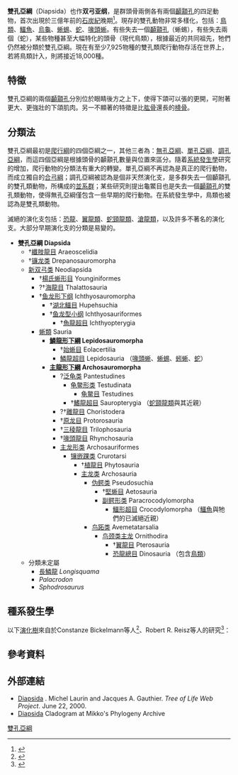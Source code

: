 {{Automatic taxobox
| fossil_range = {{Fossil range|307|0}}[[石炭紀|石炭紀]]晚期到現代
| image = Skull diapsida 1.png
| image_width = 240px
| image_caption = 雙孔亞綱頭顱骨
| taxon = Diapsida
| display parents = 2
| authority = [[亨利·費爾菲爾德;奧斯本|Osborn]], 1903
| subdivision_ranks =[[演化支|演化支]]
| subdivision =
*{{绝灭}}[[纤肢龙目|纤肢龙目]] Araeoscelidia
*{{绝灭}}[[镰龙类|镰龙类]] Drepanosauromorpha
*[[新双弓类|新双弓类]] Neodiapsida
}}

'''雙孔亞綱'''（Diapsida）也作'''双弓亚纲'''，是群頭骨兩側各有兩個[[顳顬孔|顳顬孔]]的四足動物，首次出現於三億年前的[[石炭紀|石炭紀]]晚期<ref>{{cite web|title=Those diverse diapsids|url=http://www.ucmp.berkeley.edu/taxa/verts/diapsida.php|access-date=2012-07-17|archive-date=2021-06-15|archive-url=https://web.archive.org/web/20210615171838/https://ucmp.berkeley.edu/taxa/verts/diapsida.php|dead-url=no}}</ref>。現存的雙孔動物非常多樣化，包括：[[鳥類|鳥類]]、[[鱷魚|鱷魚]]、[[烏龜|烏龜]]、[[蜥蜴|蜥蜴]]、[[蛇|蛇]]、[[喙頭蜥|喙頭蜥]]。有些失去一個[[顳顬孔|顳顬孔]]（蜥蜴），有些失去兩個（蛇），某些物種甚至大幅特化的頭骨（現代鳥類），根據最近的共同祖先，牠們仍然被分類於雙孔亞綱。現在有至少7,925物種的雙孔類爬行動物存活在世界上，若將鳥類計入，則將接近18,000種。

==特徵==
雙孔亞綱的兩個[[顳顬孔|顳顬孔]]分別位於眼睛後方之上下，使得下頜可以張的更開，可附著更大、更強壯的下頜肌肉。另一不顯著的特徵是比[[肱骨|肱骨]]還長的[[橈骨|橈骨]]。

==分類法==
雙孔亞綱最初是[[爬行綱|爬行綱]]的四個亞綱之一，其他三者為：[[無孔亞綱|無孔亞綱]]、[[單孔亞綱|單孔亞綱]]、[[調孔亞綱|調孔亞綱]]，而這四個亞綱是根據頭骨的顳顬孔數量與位置來區分。隨着[[系統發生學|系統發生學]]研究的增加，爬行動物的分類法有重大的轉變。單孔亞綱不再認為是真正的爬行動物，而成立獨自的[[合弓綱|合弓綱]]；調孔亞綱被認為是個非天然演化支，是多群失去一個顳顬孔的雙孔類動物，所構成的[[並系群|並系群]]；某些研究則提出龜鱉目也是失去一個[[顳顬孔|顳顬孔]]的雙孔類動物，使得無孔亞綱僅包含一些早期的爬行動物。在系統發生學中，鳥類也被認為是雙孔類動物。

滅絕的演化支包括：[[恐龍|恐龍]]、[[翼龍類|翼龍類]]、[[蛇頸龍類|蛇頸龍類]]、[[滄龍類|滄龍類]]，以及許多不著名的演化支。大部分早期演化支的分類是易變的。

*'''雙孔亞綱 Diapsida'''
**†[[纖肢龍目|纖肢龍目]] Araeoscelidia
**†[[镰龙类|镰龙类]] Drepanosauromorpha
**[[新双弓类|新双弓类]] Neodiapsida
***†[[楊氏蜥形目|楊氏蜥形目]] Younginiformes
***?†[[海龍目|海龍目]] Thalattosauria 
***†[[鱼龙形下纲|鱼龙形下纲]] Ichthyosauromorpha
****†[[湖北鱷目|湖北鱷目]] Hupehsuchia
****†[[鱼龙型小纲|鱼龙型小纲]] Ichthyosauriformes 
*****†[[魚龍超目|魚龍超目]] Ichthyopterygia
***[[蜥類|蜥類]] Sauria
****'''[[鱗龍形下綱|鱗龍形下綱]] Lepidosauromorpha'''
*****†[[始蜥目|始蜥目]] Eolacertilia
*****[[鱗龍超目|鱗龍超目]] Lepidosauria （[[喙頭蜥|喙頭蜥]]、[[蜥蜴|蜥蜴]]、[[蚓蜥|蚓蜥]]、[[蛇|蛇]]）
****'''[[主龍形下綱|主龍形下綱]] Archosauromorpha'''
*****?[[泛龟类|泛龟类]] Pantestudines 
******[[龟鳖形类|龟鳖形类]] Testudinata
*******[[龟鳖目|龟鳖目]] Testudines
******†[[鰭龍超目|鰭龍超目]] Sauropterygia （[[蛇頸龍類|蛇頸龍類]]與其近親）
*****?†[[離龍目|離龍目]] Choristodera
*****†[[原龙目|原龙目]] Protorosauria
*****†[[三稜龍目|三稜龍目]] Trilophosauria
*****†[[喙頭龍目|喙頭龍目]] Rhynchosauria
*****[[主龙形类|主龙形类]] Archosauriformes
******[[镶嵌踝类|镶嵌踝类]] Crurotarsi
*******†[[植龍目|植龍目]] Phytosauria
*******[[主龙类|主龙类]] Archosauria
********[[伪鳄类|伪鳄类]] Pseudosuchia
*********†[[堅蜥目|堅蜥目]] Aetosauria
*********[[副鳄形类|副鳄形类]] Paracrocodylomorpha
**********[[鱷形超目|鱷形超目]] Crocodylomorpha （[[鱷魚|鱷魚]]與牠們的已滅絕近親）
********[[鸟跖类|鸟跖类]] Avemetatarsalia
*********[[鸟颈类主龙|鸟颈类主龙]] Ornithodira
**********†[[翼龍目|翼龍目]] Pterosauria
**********[[恐龍總目|恐龍總目]] Dinosauria （包含[[鳥類|鳥類]]）
**分類未定屬
***[[長鱗龍|長鱗龍]] ''Longisquama''
***''Palacrodon''
***''Sphodrosaurus''

==種系發生學==
以下[[演化樹|演化樹]]來自於Constanze Bickelmann等人<ref name=Bickelmann09>{{cite journal |authors=Constanze Bickelmann, Johannes Müller and Robert R. Reisz |year=2009 |title=The enigmatic diapsid ''Acerosodontosaurus piveteaui'' (Reptilia: Neodiapsida) from the Upper Permian of Madagascar and the paraphyly of ‘‘younginiform’’ reptiles |journal=Canadian Journal of Earth Sciences |volume=49 |issue= |pages=651–661 |doi=10.1139/E09-038 }}</ref>、Robert R. Reisz等人的研究<ref name=Orovenator>{{cite journal |authors=Robert R. Reisz, Sean P. Modesto and Diane M. Scott |year=2011 |title=A new Early Permian reptile and its significance in early diapsid evolution |url=http://rspb.royalsocietypublishing.org/content/early/2011/04/27/rspb.2011.0439.abstract |journal=Proceedings of the Royal Society B |volume=278 |issue= |pages= |doi=10.1098/rspb.2011.0439 |access-date=2012-07-17 |archive-date=2016-06-29 |archive-url=https://web.archive.org/web/20160629235254/http://rspb.royalsocietypublishing.org/content/early/2011/04/27/rspb.2011.0439.abstract |dead-url=no }}</ref>：

{{clade| style=font-size:100%;line-height:100%
|label1='''雙孔亞綱'''
|1={{clade
   |1=[[纖肢龍目|纖肢龍目]]
   |label2=[[新雙孔類|新雙孔類]]
   |2={{clade
      |1=[[山獵蜥|山獵蜥]]
      |2={{clade
         |1=''Lanthanolania''
         |2={{clade
            |1=[[坦噶蜥科|坦噶蜥科]]
            |2={{clade
               |1=[[楊氏蜥科|楊氏蜥科]]
               |2={{clade
                  |1=[[克勞迪歐蜥|克勞迪歐蜥]]
                  |2={{clade
                     |1={{clade
                        |1=''Palaeagama''
                        |2=''Saurosternon'' }}
                     |2={{clade
                        |1=[[空尾蜥|空尾蜥]]
                        |2={{clade
                           |1={{clade
                              |1=[[海龍目|海龍目]]
                              |2={{clade
                                 |1=[[湖北鱷目|湖北鱷目]]
                                 |2=[[魚龍超目|魚龍超目]] }} }}
                           |2=[[蜥类|蜥类]] （包含︰[[鱗龍形下綱|鱗龍形下綱]]、[[主龍形下綱|主龍形下綱]]） }} }} }} }} }} }} }} }} }} }}

==參考資料==
{{reflist}}

==外部連結==
* [http://tolweb.org/tree?group=Diapsida&contgroup=Amniota Diapsida] {{Wayback|url=http://tolweb.org/tree?group=Diapsida&contgroup=Amniota |date=20201128225128 }}. Michel Laurin and Jacques A. Gauthier. ''Tree of Life Web Project''. June 22, 2000.
* [https://web.archive.org/web/20050502234511/http://www.fmnh.helsinki.fi/users/haaramo/metazoa/Deuterostoma/Chordata/Reptilia/Diapsida.htm Diapsida] Cladogram at Mikko's Phylogeny Archive

{{真爬行動物|E.}}
{{爬行類}}
{{脊索動物}}
{{Taxonbar|from=Q134688}}
[[Category:雙孔亞綱|]]